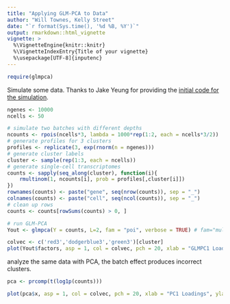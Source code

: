 ```yaml
---
title: "Applying GLM-PCA to Data"
author: "Will Townes, Kelly Street"
date: "`r format(Sys.time(), '%d %B, %Y')`"
output: rmarkdown::html_vignette
vignette: >
  %\VignetteEngine{knitr::knitr}
  %\VignetteIndexEntry{Title of your vignette}
  %\usepackage[UTF-8]{inputenc}
---
```


```r
require(glmpca)
```

Simulate some data. Thanks to Jake Yeung for providing the [initial code for the simulation](https://github.com/willtownes/scrna2019/issues/2).

```r
ngenes <- 10000
ncells <- 50

# simulate two batches with different depths
ncounts <- rpois(ncells*3, lambda = 1000*rep(1:2, each = ncells*3/2))
# generate profiles for 3 clusters
profiles <- replicate(3, exp(rnorm(n = ngenes)))
# generate cluster labels
cluster <- sample(rep(1:3, each = ncells))
# generate single-cell transcriptomes 
counts <- sapply(seq_along(cluster), function(i){
	rmultinom(1, ncounts[i], prob = profiles[,cluster[i]])
})
rownames(counts) <- paste("gene", seq(nrow(counts)), sep = "_")
colnames(counts) <- paste("cell", seq(ncol(counts)), sep = "_")
# clean up rows
counts <- counts[rowSums(counts) > 0, ]

# run GLM-PCA
Yout <- glmpca(Y = counts, L=2, fam = "poi", verbose = TRUE) # fam="mult" gives same "ring"

colvec <- c('red3','dodgerblue3','green3')[cluster]
plot(Yout$factors, asp = 1, col = colvec, pch = 20, xlab = "GLMPC1 Loadings", ylab = "GLMPC2 Loadings", cex = 5, cex.lab = 1.5, cex.main = 1.5, main = "GLMPCA on Observed Space")
```

analyze the same data with PCA, the batch effect produces incorrect clusters.

```r
pca <- prcomp(t(log1p(counts)))

plot(pca$x, asp = 1, col = colvec, pch = 20, xlab = "PC1 Loadings", ylab = "PC2 Loadings", cex = 5, cex.lab = 1.5, cex.main = 1.5, main = "PCA on Observed Space")
```
